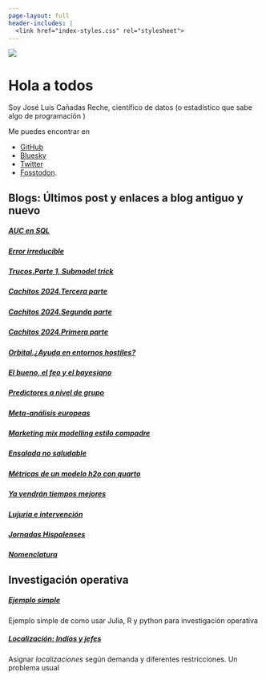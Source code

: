 ```yaml
---
page-layout: full
header-includes: |
  <link href="index-styles.css" rel="stylesheet">
---
```


::: {.grid}

::: {.g-col-12 .g-col-md-6 id='bio-pic'}
![](profile2.jpg)
:::

::: {.g-col-12 .g-col-md-6 id='about-me-text'}
# Hola a todos

Soy José Luis Cañadas Reche, científico de datos (o estadístico que sabe algo de programación )


Me puedes encontrar en 

* [GitHub](https://github.com/joscani) 
* [Bluesky](https://bsky.app/profile/joscani.muestrear-no-es-pecado.es)
* [Twitter](https://twitter.com/joscani) 
* [Fosstodon](https://fosstodon.org/@joscani). 

:::


::: {.g-col-12 .g-col-md-5 .g-start-md-2}
# Blogs: Últimos post y enlaces a blog antiguo y nuevo 

##### [__AUC en SQL__](2025/03/auc_sql.html)
##### [__Error irreducible__](2025/02/error_irreducible.html)
##### [__Trucos.Parte 1. Submodel trick__](2025/02/tricks.html)
##### [__Cachitos 2024.Tercera parte__](2025/01/nochevieja-cachitos-2024/cachitos_2024_tercera_parte.html)
##### [__Cachitos 2024.Segunda parte__](2025/01/nochevieja-cachitos-2024/cachitos_2024_segunda_parte.html)
##### [__Cachitos 2024.Primera parte__](2025/01/nochevieja-cachitos-2024/cachitos_2024_primera_parte.html)
##### [__Orbital.¿Ayuda en entornos hostiles?__](2024/11/orbital_entornos_hostiles.html)
##### [__El bueno, el feo y el bayesiano__](2024/09/god_and_bad_confounders.html)
##### [__Predictores a nivel de grupo__](2024/08/predictores_nivel_grupo_inf_causal.html)
##### [__Meta-análisis europeas__](2024/06/meta-analisis-europeas.html)
##### [__Marketing mix modelling estilo compadre__](2024/06/mmm_estilo_compadre.html)
##### [__Ensalada no saludable__](2024/05/Ensalada_no_saludable.html)
##### [__Métricas de un modelo h2o con quarto__](2024/04/metricas_modelo_con_quarto.html)
##### [__Ya vendrán tiempos mejores__](2024/04/tiempos_mejores.html)
##### [__Lujuria e intervención__](2024/03/lujuria_e_intervencion.html)
##### [__Jornadas Hispalenses__](2024/03/jornadas2024.html)
##### [__Nomenclatura__](2024/02/nomenclatura.html)

:::

::: {.g-col-12 .g-col-md-5 .g-start-md-2}

# Investigación operativa


##### [Ejemplo simple ](2022/06/21/io-parte-1/)
Ejemplo simple de como usar Julia, R y python para investigación operativa

##### [Localización: Indios y jefes](2022/08/01/indios-y-jefes-io-al-servicio-del-mal/)
Asignar _localizaciones_ según demanda y diferentes restricciones. Un problema usual



:::

:::
